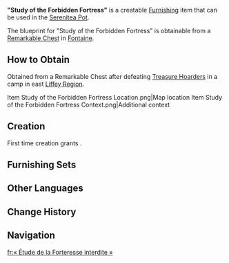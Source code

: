 {{Furnishing Infobox
|id             = 361326
|image          = Item Study of the Forbidden Fortress.png
|category       = Large Furnishing
|subcategory    = Table
|quality        = 3
|adeptal_energy = 60
|load           = 85
|reduced_load   = 64
|description    = A rather elegant wooden table found in the [[Fortress of Meropide]]. Due to its relatively flat top and stable legs, fine wooden tables like this are precious and often used as a workstation for writing, drafting, or making components. It is said that many of the meka parts in the Fortress of Meropide were created on such unremarkable tables...
|blueprint      = Remarkable Chest
}}
'''"Study of the Forbidden Fortress"''' is a creatable [[Furnishing]] item that can be used in the [[Serenitea Pot]].

The blueprint for "Study of the Forbidden Fortress" is obtainable from a [[Remarkable Chest]] in [[Fontaine]].

==How to Obtain==
Obtained from a Remarkable Chest after defeating [[Treasure Hoarders]] in a camp in east [[Liffey Region]].
<gallery>
Item Study of the Forbidden Fortress Location.png|Map location
Item Study of the Forbidden Fortress Context.png|Additional context
</gallery>

==Creation==
First time creation grants {{Item|Trust|24|x=60}}.
{{Recipe
|type = Creation
|time = 14h
|Linden Wood = 8
|Iron Chunk = 4
|sort = Linden Wood;Iron Chunk
}}

==Furnishing Sets==
{{Craft Usage|type=Furnishing Set}}

==Other Languages==
{{Other Languages
|en      = "Study of the Forbidden Fortress"
|zhs     = 「禁限之堡的钻研」
|zhs_rm  = 
|zht     = 「禁限之堡的鑽研」
|zht_rm  = 
|zh_tl   = 
|ja      = 「禁戒の砦の研鑽」
|ja_rm   = "Kinkai no Toride no Kensan"{{Assumed}}
|ja_tl   = 
|ko      = 「제한된 요새의 연구」
|ko_rm   = 
|ko_tl   = "Research of the Forbidden Fortress"
|es      = Estudio del fuerte recluido
|es_tl   = Study of the Secluded Fortress
|fr      = «&nbsp;Étude de la Forteresse interdite&nbsp;»
|fr_tl   = "Study of the Forbidden Fortress"
|ru      = Исследование Запретной крепости
|ru_tl   = Study of the Forbidden Fortress
|th      = "การวิจัยในป้อมปราการต้องห้าม"
|th_rm   = 
|th_tl   = 
|vi      = Nghiên Cứu Của Pháo Đài Ngăn Cấm
|vi_tl   = 
|de      = „Studien in der verbotenen Festung“
|de_tl   = "Studies in the Forbidden Fortress"
|id      = "Penelitian tentang Benteng Terlarang"
|id_tl   = "Research of the Forbidden Fortress"
|pt      = "Estudo da Fortaleza Proibida"
|pt_tl   = 
|tr      = "Yasak Kale Üzerine Bir Araştırma"
|tr_tl   = 
|it      = Studio del Forte proibito
|it_tl   = Study of the Forbidden Fort
}}

==Change History==
{{Change History|4.1}}

==Navigation==
{{Furnishing Navbox|interior}}

[[fr:« Étude de la Forteresse interdite »]]